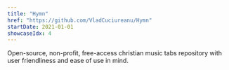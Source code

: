 ```yaml
---
title: "Hymn"
href: "https://github.com/VladCuciureanu/Hymn"
startDate: 2021-01-01
showcaseIdx: 4
---
```


Open-source, non-profit, free-access christian music tabs repository with user friendliness and ease of use in mind.
